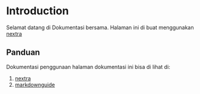 # Introduction
 
Selamat datang di Dokumentasi bersama. Halaman ini di buat menggunakan [nextra](https://nextra.site)

## Panduan
Dokumentasi penggunaan halaman dokumentasi ini bisa di lihat di:

1. [nextra](https://nextra.site)
2. [markdownguide](https://www.markdownguide.org/cheat-sheet/)
